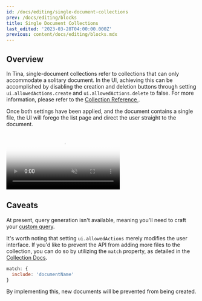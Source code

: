 ```yaml
---
id: /docs/editing/single-document-collections
prev: /docs/editing/blocks
title: Single Document Collections
last_edited: '2023-03-28T04:00:00.000Z'
previous: content/docs/editing/blocks.mdx
---
```


## Overview

In Tina, single-document collections refer to collections that can only accommodate a solitary document. In the UI, achieving this can be accomplished by disabling the creation and deletion buttons through setting `ui.allowedActions.create` and `ui.allowedActions.delete` to false. For more information, please refer to the [Collection Reference ](/docs/reference/collections/ "Collection reference").

Once both settings have been applied, and the document contains a single file, the UI will forego the list page and direct the user straight to the document.

<video className="video" autoPlay="true" loop muted playsInline src="https://res.cloudinary.com/forestry-demo/video/upload/q_100,h_584/e_accelerate:-20/tina-io/docs/extending-tina/Single_Collection_Demo.webm" poster="https://res.cloudinary.com/forestry-demo/video/upload/so_0/tina-io/docs/extending-tina/Single_Collection_Demo.jpg">
  <source src="https://res.cloudinary.com/forestry-demo/video/upload/q_100,h_584/e_accelerate:-20/tina-io/docs/extending-tina/Single_Collection_Demo.webm" type="video/webm" />

  <source src="https://res.cloudinary.com/forestry-demo/video/upload/q_80,h_584/e_accelerate:-20/tina-io/docs/extending-tina/Single_Collection_Demo.mp4" type="video/mp4" />

  <source src="https://res.cloudinary.com/forestry-demo/video/upload/q_100,h_584/e_accelerate:-20/tina-io/docs/extending-tina/Single_Collection_Demo.mov" type="video/mov" />
</video>

## Caveats

At present, query generation isn't available, meaning you'll need to craft your [custom query](/docs/data-fetching/custom-queries/ "Custom Query Docs").

It's worth noting that setting `ui.allowedActions` merely modifies the user interface. If you'd like to prevent the API from adding more files to the collection, you can do so by utilizing the `match` property, as detailed in the [Collection Docs](/docs/reference/collections/#matchinclude).

```javascript
match: {
  include: 'documentName'
}
```

By implementing this, new documents will be prevented from being created.
